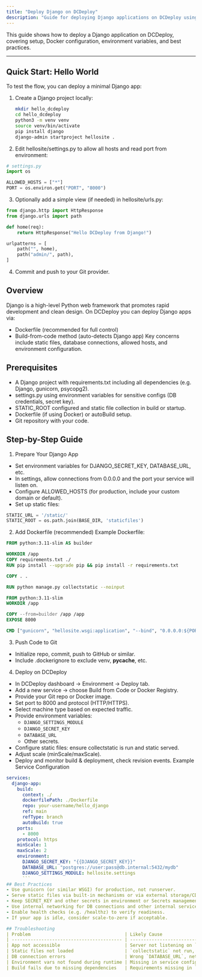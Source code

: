 ```yaml
---
title: "Deploy Django on DCDeploy"
description: "Guide for deploying Django applications on DCDeploy using Docker or build-from-code"
---
```


This guide shows how to deploy a Django application on DCDeploy, covering setup, Docker configuration, environment variables, and best practices.

---

## Quick Start: Hello World

To test the flow, you can deploy a minimal Django app:

1. Create a Django project locally:

   ```bash
   mkdir hello_dcdeploy
   cd hello_dcdeploy
   python3 -m venv venv
   source venv/bin/activate
   pip install django
   django-admin startproject hellosite .
   ```
2. Edit hellosite/settings.py to allow all hosts and read port from environment:

```python
# settings.py
import os

ALLOWED_HOSTS = ["*"]
PORT = os.environ.get("PORT", "8000")
```
3. Optionally add a simple view (if needed) in hellosite/urls.py:

```python
from django.http import HttpResponse
from django.urls import path

def home(req):
    return HttpResponse("Hello DCDeploy from Django!")

urlpatterns = [
    path("", home),
    path("admin/", path),
]
```
4. Commit and push to your Git provider.

## Overview
Django is a high-level Python web framework that promotes rapid development and clean design.
On DCDeploy you can deploy Django apps via:
- Dockerfile (recommended for full control)
- Build-from-code method (auto-detects Django app)
Key concerns include static files, database connections, allowed hosts, and environment configuration.

## Prerequisites
- A Django project with requirements.txt including all dependencies (e.g. Django, gunicorn, psycopg2).
- settings.py using environment variables for sensitive configs (DB credentials, secret key).
- STATIC_ROOT configured and static file collection in build or startup.
- Dockerfile (if using Docker) or autoBuild setup.
- Git repository with your code.

## Step-by-Step Guide
1. Prepare Your Django App
- Set environment variables for DJANGO_SECRET_KEY, DATABASE_URL, etc.
- In settings, allow connections from 0.0.0.0 and the port your service will listen on.
- Configure ALLOWED_HOSTS (for production, include your custom domain or default).
- Set up static files:

```python
STATIC_URL = '/static/'
STATIC_ROOT = os.path.join(BASE_DIR, 'staticfiles')
```
2. Add Dockerfile (recommended)
Example Dockerfile:

```dockerfile
FROM python:3.11-slim AS builder

WORKDIR /app
COPY requirements.txt ./
RUN pip install --upgrade pip && pip install -r requirements.txt

COPY . .

RUN python manage.py collectstatic --noinput

FROM python:3.11-slim
WORKDIR /app

COPY --from=builder /app /app
EXPOSE 8000

CMD ["gunicorn", "hellosite.wsgi:application", "--bind", "0.0.0.0:${PORT:-8000}"]
```
3. Push Code to Git
- Initialize repo, commit, push to GitHub or similar.
- Include .dockerignore to exclude venv, __pycache__, etc.

4. Deploy on DCDeploy
- In DCDeploy dashboard → Environment → Deploy tab.
- Add a new service → choose Build from Code or Docker Registry.
- Provide your Git repo or Docker image.
- Set port to 8000 and protocol (HTTP/HTTPS).
- Select machine type based on expected traffic.
- Provide environment variables:
  - `DJANGO_SETTINGS_MODULE`
  - `DJANGO_SECRET_KEY`
  - `DATABASE_URL`
  - Other secrets.
- Configure static files: ensure collectstatic is run and static served.
- Adjust scale (minScale/maxScale).
- Deploy and monitor build & deployment, check revision events.
Example Service Configuration
```yaml
services:
  django-app:
    build:
      context: ./
      dockerfilePath: ./Dockerfile
      repo: your-username/hello_django
      ref: main
      refType: branch
      autoBuild: true
    ports:
      - 8000
    protocol: https
    minScale: 1
    maxScale: 2
    environment:
      DJANGO_SECRET_KEY: "{{DJANGO_SECRET_KEY}}"
      DATABASE_URL: "postgres://user:pass@db.internal:5432/mydb"
      DJANGO_SETTINGS_MODULE: hellosite.settings
      ```
## Best Practices
- Use gunicorn (or similar WSGI) for production, not runserver.
- Serve static files via built-in mechanisms or via external storage/CDN.
- Keep SECRET_KEY and other secrets in environment or Secrets management.
- Use internal networking for DB connections and other internal services.
- Enable health checks (e.g. /healthz) to verify readiness.
- If your app is idle, consider scale-to-zero if acceptable.

## Troubleshooting
| Problem                                   | Likely Cause                                              | Solution                                                              |
| ----------------------------------------- | --------------------------------------------------------- | --------------------------------------------------------------------- |
| App not accessible                        | Server not listening on `0.0.0.0` or wrong port specified | Ensure `bind 0.0.0.0:<PORT>` in Gunicorn, match port config.          |
| Static files not loaded                   | `collectstatic` not run, or static root misconfigured     | Confirm Dockerfile runs `collectstatic`, and STATIC\_ROOT is correct. |
| DB connection errors                      | Wrong `DATABASE_URL`, network settings                    | Check env vars, private networking, and DNS in DCDeploy.              |
| Environment vars not found during runtime | Missing in service config or not added via Secrets        | Add via dashboard or service manifest.                                |
| Build fails due to missing dependencies   | Requirements missing in `requirements.txt`                | Include all needed packages and test locally.                         |
